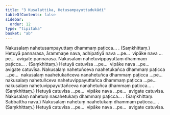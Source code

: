 ```yaml
---
title: "3 Kusalattika, Hetusampayuttadukādi"
tableOfContents: false
sidebar:
  order: 12
type: "tipitaka"
basket: "ab"
---
```



<DynamicBreadcrumb />

<Division number="10">

<Paragraph number="29">
Nakusalaṃ nahetusampayuttaṃ dhammaṃ paṭicca… . (Saṃkhittaṃ.)
</Paragraph>

<Paragraph number="30">
Hetuyā pannarasa, ārammaṇe nava, adhipatiyā nava …pe…  vipāke nava …pe…  avigate pannarasa.
</Paragraph>

</Division>
<Division number="11">

<Paragraph number="31">
Nakusalaṃ nahetuvippayuttaṃ dhammaṃ paṭicca… . (Saṃkhittaṃ.)
</Paragraph>

<Paragraph number="32">
Hetuyā catuvīsa …pe…  vipāke nava …pe…  avigate catuvīsa.
</Paragraph>

</Division>
<Division number="12">

<Paragraph number="33">
Nakusalaṃ nahetuñceva naahetukañca dhammaṃ paṭicca …pe…  nakusalaṃ naahetukañceva nanahetuñca dhammaṃ paṭicca …pe…  nakusalaṃ nahetuñceva nahetuvippayuttañca dhammaṃ paṭicca …pe…  nakusalaṃ nahetuvippayuttañceva nanahetuñca dhammaṃ paṭicca… . (Saṃkhittaṃ.)
</Paragraph>

<Paragraph number="34">
Hetuyā catuvīsa …pe…  vipāke nava …pe…  avigate catuvīsa.
</Paragraph>

</Division>
<Division number="13">

<Paragraph number="35">
Nakusalaṃ nahetuṃ nasahetukaṃ dhammaṃ paṭicca… . (Saṃkhittaṃ. Sabbattha nava.)
</Paragraph>

<Paragraph number="36">
Nakusalaṃ nahetuṃ naahetukaṃ dhammaṃ paṭicca… . (Saṃkhittaṃ.) Hetuyā catuvīsa …pe…  vipāke nava …pe…  avigate catuvīsa.
</Paragraph>
</Division>